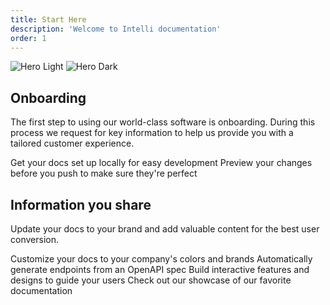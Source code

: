 ```yaml
---
title: Start Here 
description: 'Welcome to Intelli documentation'
order: 1
---
```


<img
  className="block dark:hidden"
  src="/images/hero-light.svg"
  alt="Hero Light"
/>
<img
  className="hidden dark:block"
  src="/images/hero-dark.svg"
  alt="Hero Dark"
/>

## Onboarding 

The first step to using our world-class software is onboarding. During this process we request for key information to help us provide you with a tailored customer experience. 

<CardGroup cols={2}>
  <Card
    title="Edit Your Docs"
    icon="pen-to-square"
    href="https://intelliconcierge.com/docs/quickstart"
  >
    Get your docs set up locally for easy development
  </Card>
  <Card
    title="Preview Changes"
    icon="image"
    href="https://intelliconcierge.com/docs/development"
  >
    Preview your changes before you push to make sure they're perfect
  </Card>
</CardGroup>

## Information you share

Update your docs to your brand and add valuable content for the best user conversion.

<CardGroup cols={2}>
  <Card
    title="Customize Style"
    icon="palette"
    href="https://intelliconcierge.com/docs/settings/global"
  >
    Customize your docs to your company's colors and brands
  </Card>
  <Card
    title="Reference APIs"
    icon="code"
    href="https://intelliconcierge.com/docs/api-playground/openapi"
  >
    Automatically generate endpoints from an OpenAPI spec
  </Card>
  <Card
    title="Add Components"
    icon="screwdriver-wrench"
    href="https://intelliconcierge.com/docs/components/accordion"
  >
    Build interactive features and designs to guide your users
  </Card>
  <Card
    title="Get Inspiration"
    icon="stars"
    href="https://intelliconcierge.com/customers"
  >
    Check out our showcase of our favorite documentation
  </Card>
</CardGroup>
